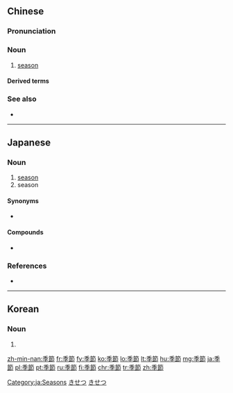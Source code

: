 {{also|季节}}
==Chinese==
{{zh-forms|s=季节}}

===Pronunciation===
{{zh-pron
|m=jìjié
|ma=Zh-jìjié.ogg
|c=gwai3 zit3
|h=pfs=kui-chiet
|mn=xm,qz,tp:kùi-choeh/zz,kh:kùi-cheh/xm,qz,zz,twv:kùi-chiat
|w=2ji jiq
|cat=n
}}

===Noun===
{{zh-noun}}

# [[season]] {{gloss|of the year}} {{zh-mw|個}}

====Derived terms====
{{zh-der|季節工|季節性}}

===See also===
* {{zh-l|四季}}
{{table:seasons/zh}}

{{zh-cat|Elementary|Time}}

----

==Japanese==
{{ja-kanjitab|き|せつ|yomi=on}}

===Noun===
{{ja-noun|きせつ}}

# [[season]] {{gloss|period of the year based on the typical weather, e.g. winter}}
# season {{gloss|a given period for sports, celebration, etc.}}

====Synonyms====
* {{sense|given period}} {{ja-r|シーズン}}

====Compounds====
* {{ja-r|季節外れ|きせつはずれ|gloss=out of season}}

===References===
* {{R:Shogakukan}}

[[Category:ja:Seasons]]
[[Category:ja:Time|きせつ]]
[[Category:ja:Meteorology|きせつ]]

----

==Korean==
{{ko-hanjatab}}

===Noun===
{{ko-noun|hj|hangeul=계절}}

# {{hanja form of|계절|[[season]] (of the year)}}

[[zh-min-nan:季節]]
[[fr:季節]]
[[fy:季節]]
[[ko:季節]]
[[lo:季節]]
[[lt:季節]]
[[hu:季節]]
[[mg:季節]]
[[ja:季節]]
[[pl:季節]]
[[pt:季節]]
[[ru:季節]]
[[fi:季節]]
[[chr:季節]]
[[tr:季節]]
[[zh:季節]]